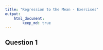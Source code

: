 ```yaml
---
title: "Regression to the Mean - Exercises"
output:
    html_document:
        keep_md: true
---
```


## Question 1
